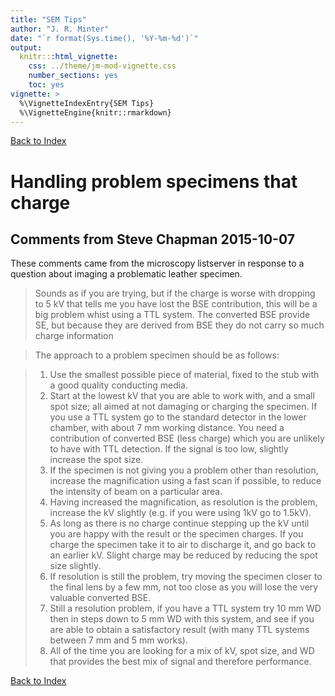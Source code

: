```yaml
---
title: "SEM Tips"
author: "J. R. Minter"
date: "`r format(Sys.time(), '%Y-%m-%d')`"
output:
  knitr:::html_vignette:
    css: ../theme/jm-mod-vignette.css
    number_sections: yes
    toc: yes
vignette: >
  %\VignetteIndexEntry{SEM Tips}
  %\VignetteEngine{knitr::rmarkdown}
---
```

[Back to Index](../README.html)

# Handling problem specimens that charge

## Comments from Steve Chapman 2015-10-07

These comments came from the microscopy listserver in response to a question about imaging a problematic leather specimen.

> Sounds as if you are trying, but if the charge is worse with dropping to 5 kV
that tells me you have lost the BSE contribution, this will be a big problem
whist using a TTL system. The converted BSE provide SE, but because they are
derived from BSE they do not carry so much charge information

> The approach to a problem specimen should be as follows:

> 1. Use the smallest possible piece of material, fixed to the stub with
a good quality conducting media.
> 2. Start at the lowest kV that you are able to work with, and a small
spot size; all aimed at not damaging or charging the specimen.  If you use a
TTL system go to the standard detector in the lower chamber, with about 7 mm
working distance.  You need a contribution of converted BSE (less charge)
which you are unlikely to have with TTL detection. If the signal is too low,
slightly increase the spot size.
> 3. If the specimen is not giving you a problem other than resolution,
increase the magnification using a fast scan if possible, to reduce the
intensity of beam on a particular area.
> 4. Having increased the magnification, as resolution is the problem,
increase the kV slightly (e.g. if you were using 1kV go to 1.5kV).
> 5. As long as there is no charge continue stepping up the kV until you
are happy with the result or the specimen charges.  If you charge the
specimen take it to air to discharge it, and go back to an earlier kV.
Slight charge may be reduced by reducing the spot size slightly.
> 6. If resolution is still the problem, try moving the specimen closer
to the final lens by a few mm, not too close as you will lose the very
valuable converted BSE.
> 7. Still a resolution problem, if you have a TTL system try 10 mm WD
then in steps down to 5 mm WD with this system, and see if you are able to
obtain a satisfactory result (with many TTL systems between 7 mm and 5 mm
works).
> 8. All of the time you are looking for a mix of kV, spot size, and WD
that provides the best mix of signal and therefore performance.



[Back to Index](../README.html)